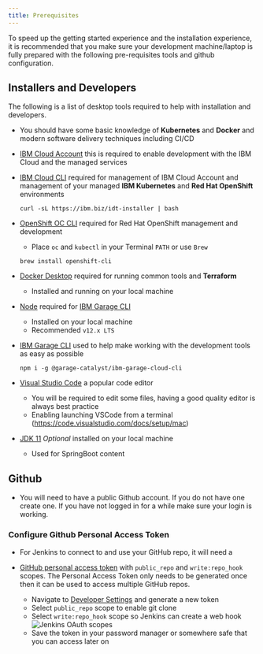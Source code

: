```yaml
---
title: Prerequisites
---
```


To speed up the getting started experience and the installation experience, it is recommended that you make sure your development machine/laptop is fully prepared with the following pre-requisites tools and github configuration.

## Installers and Developers

The following is a list of desktop tools required to help with installation and developers.

- You should have some basic knowledge of **Kubernetes** and **Docker** and modern software delivery techniques including CI/CD

- [IBM Cloud Account](https://cloud.ibm.com) this is required to enable development with the IBM Cloud and the managed services

- [IBM Cloud CLI](https://cloud.ibm.com/docs/cli?topic=cloud-cli-install-ibmcloud-cli) required for management of IBM Cloud Account and management of your managed **IBM Kubernetes** and **Red Hat OpenShift** environments
    ```
    curl -sL https://ibm.biz/idt-installer | bash
    ```
- [OpenShift OC CLI](https://www.okd.io/download.html) required for Red Hat OpenShift management and development
    - Place `oc` and `kubectl` in your Terminal `PATH` or use `Brew`
    ```
    brew install openshift-cli
    ```
- [Docker Desktop](https://www.docker.com/products/docker-desktop) required for running common tools and **Terraform**
    - Installed and running on your local machine

- [Node](https://nodejs.org/en/) required for [IBM Garage CLI](/getting-started/cli)
    - Installed on your local machine
    - Recommended `v12.x LTS`

- [IBM Garage CLI](/getting-started/cli) used to help make working with the development tools as easy as possible
    ```
    npm i -g @garage-catalyst/ibm-garage-cloud-cli
    ```

- [Visual Studio Code](https://code.visualstudio.com/download) a popular code editor
    - You will be required to edit some files, having a good quality editor is always best practice
    - Enabling launching VSCode from a terminal (https://code.visualstudio.com/docs/setup/mac)

- [JDK 11](https://www.oracle.com/technetwork/java/javase/downloads/jdk11-downloads-5066655.html) _Optional_ installed on your local machine
    - Used for SpringBoot content

## Github

- You will need to have a public Github account. If you do not have one create one. If you have not logged in for a while make sure your login is working.

### Configure Github Personal Access Token
- For Jenkins to connect to and use your GitHub repo, it will need a
- [GitHub personal access token](https://help.github.com/en/github/authenticating-to-github/creating-a-personal-access-token-for-the-command-line) with `public_repo` and `write:repo_hook` scopes. The Personal Access Token only needs to be generated once then it can be used to access multiple GitHub repos.

  - Navigate to [Developer Settings](https://github.com/settings/tokens) and generate a new token
  - Select `public_repo` scope to enable git clone
  - Select `write:repo_hook` scope so Jenkins can create a web hook
  ![Jenkins OAuth scopes](jenkins-scopes.png)
  - Save the token in your password manager or somewhere safe that you can access later on






